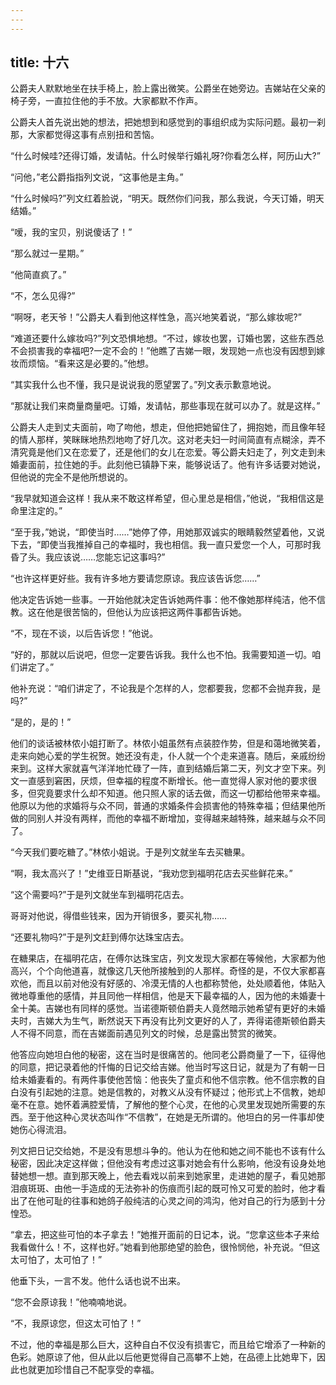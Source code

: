 ```yaml
---
---
---
```

title: 十六
---




公爵夫人默默地坐在扶手椅上，脸上露出微笑。公爵坐在她旁边。吉娣站在父亲的椅子旁，一直拉住他的手不放。大家都默不作声。

公爵夫人首先说出她的想法，把她想到和感觉到的事组织成为实际问题。最初一刹那，大家都觉得这事有点别扭和苦恼。

“什么时候哇?还得订婚，发请帖。什么时候举行婚礼呀?你看怎么样，阿历山大?”

“问他，”老公爵指指列文说，“这事他是主角。”

“什么时候吗?”列文红着脸说，“明天。既然你们问我，那么我说，今天订婚，明天结婚。”

“嗳，我的宝贝，别说傻话了！”

“那么就过一星期。”

“他简直疯了。”

“不，怎么见得?”

“啊呀，老天爷！”公爵夫人看到他这样性急，高兴地笑着说，“那么嫁妆呢?”

“难道还要什么嫁妆吗?”列文恐惧地想。“不过，嫁妆也罢，订婚也罢，这些东西总不会损害我的幸福吧?一定不会的！”他瞧了吉娣一眼，发现她一点也没有因想到嫁妆而烦恼。“看来这是必要的。”他想。

“其实我什么也不懂，我只是说说我的愿望罢了。”列文表示歉意地说。

“那就让我们来商量商量吧。订婚，发请帖，那些事现在就可以办了。就是这样。”

公爵夫人走到丈夫面前，吻了吻他，想走，但他把她留住了，拥抱她，而且像年轻的情人那样，笑眯眯地热烈地吻了好几次。这对老夫妇一时间简直有点糊涂，弄不清究竟是他们又在恋爱了，还是他们的女儿在恋爱。等公爵夫妇走了，列文走到未婚妻面前，拉住她的手。此刻他已镇静下来，能够说话了。他有许多话要对她说，但他说的完全不是他所想说的。

“我早就知道会这样！我从来不敢这样希望，但心里总是相信，”他说，“我相信这是命里注定的。”

“至于我，”她说，“即使当时……”她停了停，用她那双诚实的眼睛毅然望着他，又说下去，“即使当我推掉自己的幸福时，我也相信。我一直只爱您一个人，可那时我昏了头。我应该说……您能忘记这事吗?”

“也许这样更好些。我有许多地方要请您原谅。我应该告诉您……”

他决定告诉她一些事。一开始他就决定告诉她两件事：他不像她那样纯洁，他不信教。这在他是很苦恼的，但他认为应该把这两件事都告诉她。

“不，现在不谈，以后告诉您！”他说。

“好的，那就以后说吧，但您一定要告诉我。我什么也不怕。我需要知道一切。咱们讲定了。”

他补充说：“咱们讲定了，不论我是个怎样的人，您都要我，您都不会抛弃我，是吗?”

“是的，是的！”

他们的谈话被林侬小姐打断了。林侬小姐虽然有点装腔作势，但是和蔼地微笑着，走来向她心爱的学生祝贺。她还没有走，仆人就一个个走来道喜。随后，亲戚纷纷来到。这样大家就喜气洋洋地忙碌了一阵，直到结婚后第二天，列文才空下来。列文一直感到窘困，厌烦，但幸福的程度不断增长。他一直觉得人家对他的要求很多，但究竟要求什么却不知道。他只照人家的话去做，而这一切都给他带来幸福。他原以为他的求婚将与众不同，普通的求婚条件会损害他的特殊幸福；但结果他所做的同别人并没有两样，而他的幸福不断增加，变得越来越特殊，越来越与众不同了。

“今天我们要吃糖了。”林侬小姐说。于是列文就坐车去买糖果。

“啊，我太高兴了！”史维亚日斯基说，“我劝您到福明花店去买些鲜花来。”

“这个需要吗?”于是列文就坐车到福明花店去。

哥哥对他说，得借些钱来，因为开销很多，要买礼物……

“还要礼物吗?”于是列文赶到傅尔达珠宝店去。

在糖果店，在福明花店，在傅尔达珠宝店，列文发现大家都在等候他，大家都为他高兴，个个向他道喜，就像这几天他所接触到的人那样。奇怪的是，不仅大家都喜欢他，而且以前对他没有好感的、冷漠无情的人也都称赞他，处处顺着他，体贴入微地尊重他的感情，并且同他一样相信，他是天下最幸福的人，因为他的未婚妻十全十美。吉娣也有同样的感觉。当诺德斯顿伯爵夫人竟然暗示她希望有更好的未婚夫时，吉娣大为生气，断然说天下再没有比列文更好的人了，弄得诺德斯顿伯爵夫人不得不同意，而在吉娣面前遇见列文的时候，总是露出赞赏的微笑。

他答应向她坦白他的秘密，这在当时是很痛苦的。他同老公爵商量了一下，征得他的同意，把记录着他的忏悔的日记交给吉娣。他当时写这日记，就是为了有朝一日给未婚妻看的。有两件事使他苦恼：他丧失了童贞和他不信宗教。他不信宗教的自白没有引起她的注意。她是信教的，对教义从没有怀疑过；他形式上不信教，她却毫不在意。她怀着满腔爱情，了解他的整个心灵，在他的心灵里发现她所需要的东西。至于他这种心灵状态叫作“不信教”，在她是无所谓的。他坦白的另一件事却使她伤心得流泪。

列文把日记交给她，不是没有思想斗争的。他认为在他和她之间不能也不该有什么秘密，因此决定这样做；但他没有考虑过这事对她会有什么影响，他没有设身处地替她想一想。直到那天晚上，他去看戏以前来到她家里，走进她的屋子，看见她那泪痕斑斑、由他一手造成的无法弥补的伤痕而引起的既可怜又可爱的脸时，他才看出了在他可耻的往事和她鸽子般纯洁的心灵之间的鸿沟，他对自己的行为感到十分惶恐。

“拿去，把这些可怕的本子拿去！”她推开面前的日记本，说。“您拿这些本子来给我看做什么！不，这样也好。”她看到他那绝望的脸色，很怜悯他，补充说。“但这太可怕了，太可怕了！”

他垂下头，一言不发。他什么话也说不出来。

“您不会原谅我！”他喃喃地说。

“不，我原谅您，但这太可怕了！”

不过，他的幸福是那么巨大，这种自白不仅没有损害它，而且给它增添了一种新的色彩。她原谅了他，但从此以后他更觉得自己高攀不上她，在品德上比她卑下，因此也就更加珍惜自己不配享受的幸福。